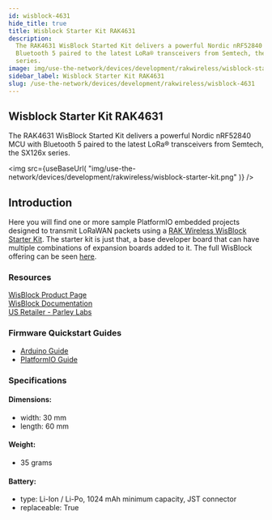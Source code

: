 ```yaml
---
id: wisblock-4631
hide_title: true
title: Wisblock Starter Kit RAK4631
description:
  The RAK4631 WisBlock Started Kit delivers a powerful Nordic nRF52840 MCU with
  Bluetooth 5 paired to the latest LoRa® transceivers from Semtech, the SX126x
  series.
image: img/use-the-network/devices/development/rakwireless/wisblock-starter-kit.png
sidebar_label: Wisblock Starter Kit RAK4631
slug: /use-the-network/devices/development/rakwireless/wisblock-4631
---
```



## Wisblock Starter Kit RAK4631

The RAK4631 WisBlock Started Kit delivers a powerful Nordic nRF52840 MCU with
Bluetooth 5 paired to the latest LoRa® transceivers from Semtech, the SX126x
series.

<img
  src={useBaseUrl(
    "img/use-the-network/devices/development/rakwireless/wisblock-starter-kit.png"
  )}
/>

## Introduction

Here you will find one or more sample PlatformIO embedded projects designed to
transmit LoRaWAN packets using a
[RAK Wireless WisBlock Starter Kit](https://store.rakwireless.com/products/wisblock-starter-kit).
The starter kit is just that, a base developer board that can have multiple
combinations of expansion boards added to it. The full WisBlock offering can be
seen [here](https://store.rakwireless.com/pages/wisblock).

### Resources

[WisBlock Product Page](https://store.rakwireless.com/products/wisblock-starter-kit)  
[WisBlock Documentation](https://docs.rakwireless.com/Product-Categories/WisBlock/)  
[US Retailer - Parley Labs](https://shop.parleylabs.com)

### Firmware Quickstart Guides

- [Arduino Guide](/use-the-network/devices/development/rakwireless/wisblock-4631/arduino)
- [PlatformIO Guide](/use-the-network/devices/development/rakwireless/wisblock-4631/platformio)

### Specifications

#### Dimensions:

- width: 30 mm
- length: 60 mm

#### Weight:

- 35 grams

#### Battery:

- type: Li-Ion / Li-Po, 1024 mAh minimum capacity, JST connector
- replaceable: True
